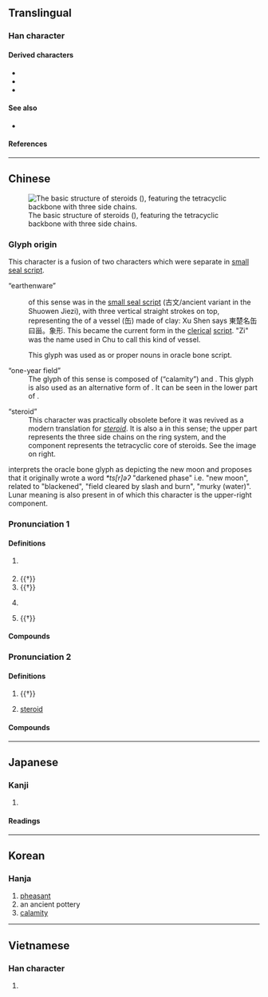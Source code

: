 {{also|畄|𤰝}}
{{character info}}
{{character info|0x2F936}}
==Translingual==

===Han character===
{{Han char|rn=102|rad=田|as=03|sn=8|four=22600|canj=VVW|ids=⿱巛田}}

====Derived characters====
* {{l|mul|[[崰]], [[𭘦]], [[淄]], [[𭸖]], [[椔]], [[𤉣]], [[𪺟]], [[䐉]], [[𰏛]], [[㿳]], [[𥓲]], [[𥚉]], [[䅔]], [[𮖓]], [[緇]]([[缁]]), [[䎩]], [[𧱥]], [[輜]]([[辎]]), [[錙]]([[锱]]), [[𩋝]], [[𩗮]], [[𩜊]], [[𮪌]], [[鯔]]([[鲻]])}}
* {{l|mul|[[㓯]], [[䣎]], [[𤱽]], [[𤱾]], [[𤲑]], [[𨿴]], [[𤳊]], [[疀]], [[𤳤]], [[鶅]], [[𱊎]], [[𪋍]], [[𤳫]], [[𤳲]], [[𤳯]], [[𤴅]], [[𰏆]], [[𰃱]], [[𡙂]], [[𫳗]], [[𡸟]], [[菑]], [[𰣇]], [[𣓩]], [[𤲙]], [[𫻾]], [[𧇄]]}}
* {{l|mul|[[𬌊]], [[𧑳]], [[𬯞]], [[𠞰]]}}

====See also====
* {{l|mul|[[湽]], [[輺]], [[鍿]], [[𤱹]], [[葘]], [[𧇕]], [[𦿨]]}}

====References====
{{Han ref|kx=0759.110|dkj=21742|dj=1169.110|hdz=42531.050|uh=753E}}
{{Han ref|uh=2F936}}

----

==Chinese==
{{zh-forms}}
{{zh-wp}}
[[File:Cholestan.png|thumb|The basic structure of steroids ({{lang|zh|甾}}), featuring the tetracyclic backbone with three side chains.]]

===Glyph origin===
{{Han etym}}
This character is a fusion of two characters which were separate in [[small seal script]].

;“earthenware”
:{{lang|zh|甾}} of this sense was {{och-l|𠙹}} in the [[small seal script]] (古文/ancient variant {{zh-l|*𠙾}} in the Shuowen Jiezi), with three vertical straight strokes on top, representing the {{liushu|p|nocap=1}} of a vessel (缶) made of clay: Xu Shen says 東楚名缶曰甾。象形. This became the current form in the [[clerical]] [[script]]. "Zi" was the name used in Chu to call this kind of vessel.

:This glyph was used as {{och-l|載|id=3}} or proper nouns in oracle bone script.

;“one-year field”
:The glyph of this sense is composed of {{och-l|𡿧}} (“calamity”) and {{och-l|田|field}}. This glyph is also used as an alternative form of {{och-l|災}}. It can be seen in the lower part of {{zh-l|*葘}}.

;“steroid”
:This character was practically obsolete before it was revived as a modern translation for ''[[steroid]]''. It is also a {{liushu|p|nocap=1}} in this sense; the upper part represents the three side chains on the ring system, and the {{lang|zh|田}} component represents the tetracyclic core of steroids. See the image on right.

{{zh-ref|Smith (2011)}} interprets the oracle bone glyph as depicting the new moon and proposes that it originally wrote a word ''*ts[r]əʔ'' "darkened phase" i.e. "new moon", related to {{och-l|緇|tr=*tsrə}} "blackened", {{och-l|菑|tr=*tsrə}} "field cleared by slash and burn", {{och-l|淄|tr=*tsrə}} "murky (water)". Lunar meaning is also present in {{m|zh|臘}} of which this character is the upper-right component.

===Pronunciation 1===
{{zh-pron
|m=zī
|c=zi1
|mc=y
|oc=y
|cat=n
}}

====Definitions====
{{zh-hanzi}}

# {{zh-hg}} {{n-g|Name of an [[ancient]] [[earthen]] [[alcohol]] [[vessel]].}}
# {{†}} {{zh-div|水}} {{zh-original|淄|Zi River, a river in [[Shandong]] province}}
# {{†}} {{zh-alt-form|𨿴|a kind of [[pheasant]]}}
# {{zh-hg}} {{zh-alt-form|菑|[[ground]] that has been under [[cultivation]] for [[one]] [[year]]}}
# {{†}} {{lb|zh|historical}} {{n-g|An [[ancient]] [[placename]].}}

====Compounds====
{{zh-der|甾川|臨甾|甾丘|甾縣}}

===Pronunciation 2===
{{zh-pron
|m=zāi
|c=zoi1
|mn=qz:chir/xm,zz:chu/ml:chai
|mn_note=chai - colloquial
|cat=n
}}

====Definitions====
{{zh-hanzi}}

# {{†}} {{zh-alt-form|災|[[calamity]]; [[disaster]]}}
# {{zh-div|族|體}} {{lb|zh|steroid}} [[steroid]]

====Compounds====
{{zh-der|甾體|甾族|甾烷|甾醇|睪甾酮|甾環|羊毛甾醇|甾核|雄甾烯酮|雌甾四烯|植物甾醇|雄甾烯醇|孕甾酮|黃體甾酮|甾酮|甾族化合物|非那甾胺|麥角甾醇|皮質甾醇|雄甾酮|非甾體抗炎藥|甾類}}

----

==Japanese==

===Kanji===
{{ja-kanji|rs=田03}}

# {{rfdef|ja|sort=田03}}

====Readings====
{{ja-readings
|goon=さい, し
|kanon=さい, し
|kun=かめ-}}

----

==Korean==

===Hanja===
{{ko-hanja|hangeul=[[재]]|rv=jae|mr=chae}}

# [[pheasant]]
# an ancient pottery
# [[calamity]]

----

==Vietnamese==

===Han character===
{{vi-readings|reading=tai|rs=田03}}

# {{rfdef|vi|sort=田03}}